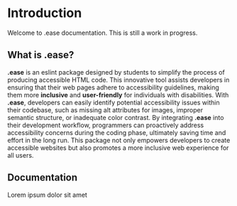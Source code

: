 # Introduction

Welcome to .ease documentation. This is still a work in progress.

## What is .ease?

**.ease** is an eslint package designed by students to simplify the process of producing accessible HTML code. This innovative tool assists developers in ensuring that their web pages adhere to accessibility guidelines, making them more **inclusive** and **user-friendly** for individuals with disabilities.
With **.ease**, developers can easily identify potential accessibility issues within their codebase, such as missing alt attributes for images, improper semantic structure, or inadequate color contrast.
By integrating **.ease** into their development workflow, programmers can proactively address accessibility concerns during the coding phase, ultimately saving time and effort in the long run.
This package not only empowers developers to create accessible websites but also promotes a more inclusive web experience for all users.

## Documentation

Lorem ipsum dolor sit amet
